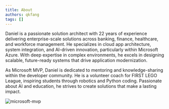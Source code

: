 ```yaml
---
title: About
authors: qkfang
tags: []
---
```


Daniel is a passionate solution architect with 22 years of experience delivering enterprise-scale solutions across banking, finance, healthcare, and workforce management. He specializes in cloud app architecture, system integration, and AI-driven innovation, particularly within Microsoft Azure. With deep expertise in complex environments, he excels in designing scalable, future-ready systems that drive application modernization.

As Microsoft MVP, Daniel is dedicated to mentoring and knowledge-sharing within the developer community. He is a volunteer coach for FIRST LEGO League, inspiring students through robotics and Python coding. Passionate about AI and education, he strives to create solutions that make a lasting impact.

![microsoft-mvp](images\2022-01-01-about-1.jpg)
